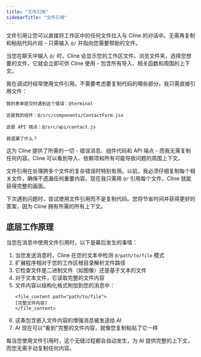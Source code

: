 ```yaml
---
title: "文件引用"
sidebarTitle: "文件引用"
---
```


文件引用让您可以直接将工作区中的任何文件拉入与 Cline 的对话中。无需再复制和粘贴代码片段 - 只需输入 `@/` 并指向您需要帮助的文件。

当您在聊天中输入 `@/` 时，Cline 会显示您的工作区文件。浏览文件夹，选择您想要的文件，它就会立即可供 Cline 使用 - 包含所有导入、相关函数和周围的上下文。

我在调试时经常使用文件引用。不需要考虑要复制代码的哪些部分，我只需直接引用文件：

```
我的表单提交时遇到这个错误：@terminal

这是我的组件：@/src/components/ContactForm.jsx

这是 API 端点：@/src/api/contact.js

我遗漏了什么？
```

这为 Cline 提供了所需的一切 - 错误消息、组件代码和 API 端点 - 而我无需复制任何内容。Cline 可以看到导入、依赖项和所有可能导致问题的周围上下文。

文件引用在处理跨多个文件的复杂错误时特别有用。以前，我必须仔细复制每个相关文件，确保不遗漏任何重要内容。现在我只需用 `@/` 引用每个文件，Cline 就能获得完整的画面。

下次遇到问题时，尝试使用文件引用而不是复制代码。您将节省时间并获得更好的答案，因为 Cline 拥有所需的所有上下文。

## 底层工作原理

当您在消息中使用文件引用时，以下是幕后发生的事情：

1. 当您发送消息时，Cline 在您的文本中检测 `@/path/to/file` 模式
2. 扩展程序相对于您的工作区根目录解析文件路径
3. 它检查文件是二进制文件（如图像）还是基于文本的文件
4. 对于文本文件，它读取完整的文件内容
5. 文件内容以结构化格式附加到您的消息中：
    ```
    <file_content path="path/to/file">
    [完整文件内容]
    </file_content>
    ```
6. 这条包含嵌入文件内容的增强消息被发送给 AI
7. AI 现在可以"看到"完整的文件内容，就像您复制粘贴了它一样

每当您使用文件引用时，这个无缝过程都会自动发生，为 AI 提供完整的上下文，而您无需手动复制任何内容。
